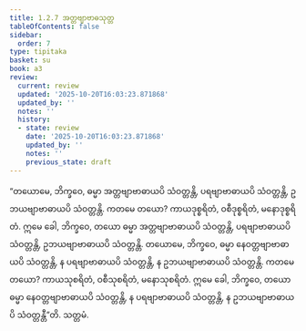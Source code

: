 ```yaml
---
title: 1.2.7 အတ္တဗျာဗာဓသုတ္တ
tableOfContents: false
sidebar:
  order: 7
type: tipitaka
basket: su
book: a3
review:
  current: review
  updated: '2025-10-20T16:03:23.871868'
  updated_by: ''
  notes: ''
  history:
  - state: review
    date: '2025-10-20T16:03:23.871868'
    updated_by: ''
    notes: ''
    previous_state: draft
---
```



<DynamicBreadcrumb />


<ReviewStatus review={frontmatter.review} showDetails={true} />

<HypothesisAnnotation frontmatter={frontmatter} />

<Division number="17" book="a3" e="ch" v="15" p="112">

<Paragraph number="73" book="a3">
“တယောမေ, ဘိက္ခဝေ, ဓမ္မာ အတ္တဗျာဗာဓာယပိ သံဝတ္တန္တိ, ပရဗျာဗာဓာယပိ သံဝတ္တန္တိ, ဥဘယဗျာဗာဓာယပိ သံဝတ္တန္တိ. ကတမေ တယော? ကာယဒုစ္စရိတံ, ဝစီဒုစ္စရိတံ, မနောဒုစ္စရိတံ. ဣမေ ခေါ, ဘိက္ခဝေ, တယော ဓမ္မာ အတ္တဗျာဗာဓာယပိ သံဝတ္တန္တိ, ပရဗျာဗာဓာယပိ သံဝတ္တန္တိ, ဥဘယဗျာဗာဓာယပိ သံဝတ္တန္တိ.
</Paragraph>

<Paragraph number="74" book="a3">
တယောမေ, ဘိက္ခဝေ, ဓမ္မာ နေဝတ္တဗျာဗာဓာယပိ သံဝတ္တန္တိ, န ပရဗျာဗာဓာယပိ သံဝတ္တန္တိ, န ဥဘယဗျာဗာဓာယပိ သံဝတ္တန္တိ. ကတမေ တယော? ကာယသုစရိတံ, ဝစီသုစရိတံ, မနောသုစရိတံ. ဣမေ ခေါ, ဘိက္ခဝေ, တယော ဓမ္မာ နေဝတ္တဗျာဗာဓာယပိ သံဝတ္တန္တိ, န ပရဗျာဗာဓာယပိ သံဝတ္တန္တိ, န ဥဘယဗျာဗာဓာယပိ သံဝတ္တန္တီ”တိ.

</Paragraph>
</Division>

<Paragraph number="75" type="center" book="a3">
သတ္တမံ.
</Paragraph>